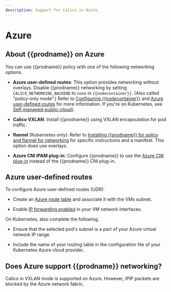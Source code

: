 ```yaml
---
description: Support for Calico in Azure.
---
```


# Azure

## About {{prodname}} on Azure

You can use {{prodname}} policy with one of the following networking options.

- **Azure user-defined routes**: This option provides networking without overlays.
  Disable {{prodname}} networking by setting `CALICO_NETWORKING_BACKEND` to `none`
  in `{{nodecontainer}}`. (Also called "policy-only mode".) Refer to
  [Configuring {{nodecontainer}}](../configure-calico-node.mdx) and [Azure user-defined routes](#azure-user-defined-routes) for more information. If you're on Kubernetes, see [Self-managed-public-cloud)](../../getting-started/kubernetes/self-managed-public-cloud/index.mdx).

- **Calico VXLAN**: Install {{prodname}} using VXLAN encapsulation for pod traffic.

- **flannel** (Kubernetes only): Refer to [Installing {{prodname}} for policy and flannel for networking](../../getting-started/kubernetes/flannel/index.mdx)
  for specific instructions and a manifest. This option does use overlays.

- **Azure CNI IPAM plug-in**: Configure {{prodname}} to use the
  [Azure CNI plug-in](https://github.com/Azure/azure-container-networking/blob/master/docs/cni.md)
  instead of the {{prodname}} CNI plug-in.

## Azure user-defined routes

To configure Azure user-defined routes (UDR):

- Create an [Azure route table][azureudrcreate] and
  associatе it with the VMs subnet.

- Enable [IP forwarding enabled][azureipforward] in your
  VM network interfaces.

On Kubernetes, also complete the following.

- Ensure that the selected pod's subnet is a part of your Azure virtual
  network IP range.

- Include the name of your routing table in the configuration file of your
  Kubernetes Azure cloud provider.

## Does Azure support {{prodname}} networking?

Calico in VXLAN mode is supported on Azure. However, IPIP packets are blocked by the Azure network fabric.

[azureipforward]: https://docs.microsoft.com/en-us/azure/virtual-network/virtual-network-network-interface#enable-or-disable-ip-forwarding
[azureudr]: https://docs.microsoft.com/en-us/azure/virtual-network/virtual-networks-udr-overview#user-defined
[azureudrcreate]: https://docs.microsoft.com/en-us/azure/virtual-network/create-user-defined-route-portal
